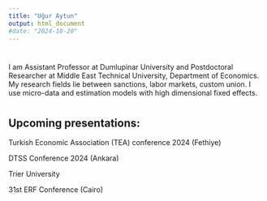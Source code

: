 ```yaml
---
title: "Uğur Aytun"
output: html_document
#date: "2024-10-20"
---
```


#
#
#
#

##

I am Assistant Professor at Dumlupinar University and Postdoctoral Researcher at Middle East Technical University, Department of Economics. My research fields lie between sanctions, labor markets, custom union. I use micro-data and estimation models with high dimensional fixed effects.


#
#
#
#
#

## Upcoming presentations:
Turkish Economic Association (TEA) conference 2024 (Fethiye)


DTSS Conference 2024 (Ankara)

Trier University

31st ERF Conference (Cairo)